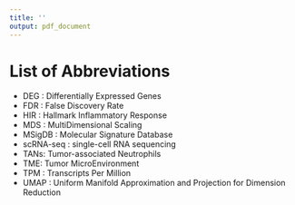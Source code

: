 ```yaml
---
title: ''
output: pdf_document
---
```


# List of Abbreviations {.unnumbered}

- DEG : Differentially Expressed Genes
- FDR : False Discovery Rate
- HIR : Hallmark Inflammatory Response
- MDS : MultiDimensional Scaling
- MSigDB : Molecular Signature Database
- scRNA-seq : single-cell RNA sequencing
- TANs: Tumor-associated Neutrophils
- TME: Tumor MicroEnvironment
- TPM : Transcripts Per Million
- UMAP : Uniform Manifold Approximation and Projection for Dimension Reduction
